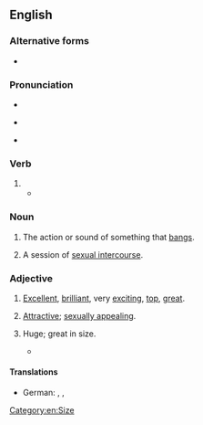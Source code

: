 ==English==

===Alternative forms===
* {{l|en|bangin'}} {{qualifier|slang}}

===Pronunciation===
* {{audio|en|en-us-banging.ogg|Audio (US)}}
* {{a|US|UK}} {{IPA|en|/ˈbæŋ.ɪŋ/}}
* {{rhymes|en|æŋɪŋ}}

===Verb===
{{head|en|verb form}}

# {{present participle of|en|bang|nocat=1}}
#* {{quote-av|en|title=[[w:The Godfather|The Godfather]]|actor=Alex Rocco|role=Moe Greene|year=1972|writer={{w|Mario Puzo}} and {{w|Francis Ford Coppola}}|passage=He was '''[[banging]]''' [[waitress|cocktail waitresses]] two at a time!}}

===Noun===
{{en-noun|~}}

# The action or sound of something that [[bang]]s.
#: {{ux|en|The '''banging''' of the hammers could be heard from several streets away.}}
#: {{ux|en|Strange '''bangings''' in the old house were ascribed to a poltergeist.}}
# {{lb|en|slang}} A session of [[sexual intercourse]].

===Adjective===
{{head|en|adjective}}

# {{lb|en|slang}} [[excellent|Excellent]], [[brilliant]], very [[exciting]], [[top]], [[great]].
#: {{ux|en|Wow, what a '''banging''' haircut! It looks terrific!}}
# {{lb|en|slang}} [[attractive|Attractive]]; [[sex appeal|sexually appealing]].
# {{lb|en|colloquial|dated}} Huge; great in size.
#* {{quote-book|en|1871|Eliza Meteyard|A Group of Englishmen|pasage=I was always considered Homer's account of the Nepenthe as a '''Banging''' lie.}}

====Translations====
{{trans-top|excellent}}
* German: {{t+|de|toll}}, {{t+|de|stark}}, {{t+|de|großartig}}
{{trans-mid}}
{{trans-bottom}}

{{Webster 1913}}

[[Category:en:Size]]
